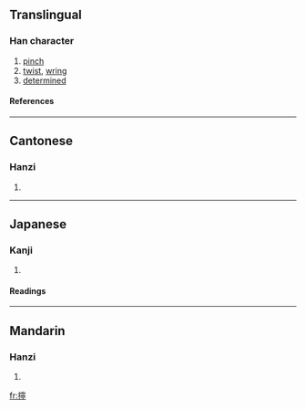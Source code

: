 {{see|拧}}

==Translingual==
===Han character===
{{Han char|rn=64|rad=手|as=14|sn=17|four=5302<sub>1</sub>|canj=手十心弓 (QJPN)}}
# [[pinch]]
# [[twist]], [[wring]]
# [[determined]]
====References====
{{Han ref|kx=0460.300|dkj=12883|dj=0810.050|hdz=31977.040|uh=64F0|ud=25840|bh=C0BE|bd=49342}}

----
==Cantonese==
===Hanzi===
{{yue-hanzi|jyut=|y=ning4, ning6}}
# {{defn|Cantonese}}

----
==Japanese==
===Kanji===
{{ja-kanji|grade=|rs=手14}}
# {{defn|Japanese}} 
====Readings====
{{ja-readings|on=[[どう]] (dō), [[にょう]] (nyō)|kun=[[みだれる]] (midareru)}}

----
==Mandarin==
===Hanzi===
{{cmn-hanzi|sim=拧|pin=[[níng]] ([[ning2]])|wg=ning<sup>2</sup>}}
# {{defn|Mandarin}}

[[fr:擰]]